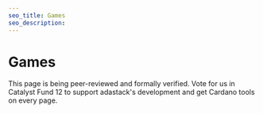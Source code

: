 ```yaml
---
seo_title: Games
seo_description:
---
```


# Games

This page is being peer-reviewed and formally verified. Vote for us in Catalyst Fund 12 to support adastack's development and get Cardano tools on every page.
